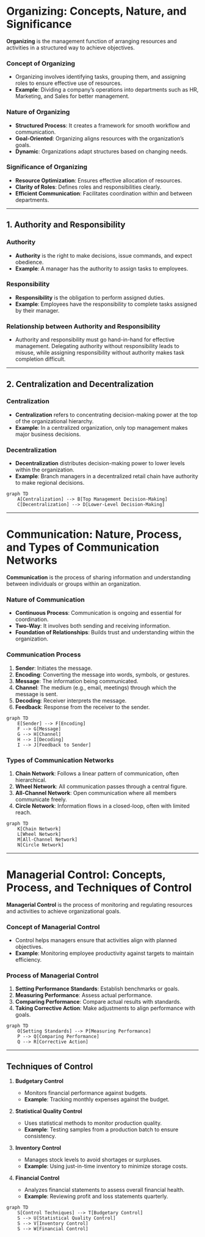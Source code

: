 # Organizing: Concepts, Nature, and Significance

**Organizing** is the management function of arranging resources and activities in a structured way to achieve objectives.

### Concept of Organizing
- Organizing involves identifying tasks, grouping them, and assigning roles to ensure effective use of resources.
- **Example**: Dividing a company’s operations into departments such as HR, Marketing, and Sales for better management.

### Nature of Organizing
- **Structured Process**: It creates a framework for smooth workflow and communication.
- **Goal-Oriented**: Organizing aligns resources with the organization’s goals.
- **Dynamic**: Organizations adapt structures based on changing needs.

### Significance of Organizing
- **Resource Optimization**: Ensures effective allocation of resources.
- **Clarity of Roles**: Defines roles and responsibilities clearly.
- **Efficient Communication**: Facilitates coordination within and between departments.

---

## 1. Authority and Responsibility

### Authority
- **Authority** is the right to make decisions, issue commands, and expect obedience.
- **Example**: A manager has the authority to assign tasks to employees.

### Responsibility
- **Responsibility** is the obligation to perform assigned duties.
- **Example**: Employees have the responsibility to complete tasks assigned by their manager.

### Relationship between Authority and Responsibility
- Authority and responsibility must go hand-in-hand for effective management. Delegating authority without responsibility leads to misuse, while assigning responsibility without authority makes task completion difficult.

---

## 2. Centralization and Decentralization

### Centralization
- **Centralization** refers to concentrating decision-making power at the top of the organizational hierarchy.
- **Example**: In a centralized organization, only top management makes major business decisions.

### Decentralization
- **Decentralization** distributes decision-making power to lower levels within the organization.
- **Example**: Branch managers in a decentralized retail chain have authority to make regional decisions.

```mermaid
graph TD
    A[Centralization] --> B[Top Management Decision-Making]
    C[Decentralization] --> D[Lower-Level Decision-Making]
```

---

# Communication: Nature, Process, and Types of Communication Networks

**Communication** is the process of sharing information and understanding between individuals or groups within an organization.

### Nature of Communication
- **Continuous Process**: Communication is ongoing and essential for coordination.
- **Two-Way**: It involves both sending and receiving information.
- **Foundation of Relationships**: Builds trust and understanding within the organization.

### Communication Process
1. **Sender**: Initiates the message.
2. **Encoding**: Converting the message into words, symbols, or gestures.
3. **Message**: The information being communicated.
4. **Channel**: The medium (e.g., email, meetings) through which the message is sent.
5. **Decoding**: Receiver interprets the message.
6. **Feedback**: Response from the receiver to the sender.

```mermaid
graph TD
    E[Sender] --> F[Encoding]
    F --> G[Message]
    G --> H[Channel]
    H --> I[Decoding]
    I --> J[Feedback to Sender]
```

### Types of Communication Networks
1. **Chain Network**: Follows a linear pattern of communication, often hierarchical.
2. **Wheel Network**: All communication passes through a central figure.
3. **All-Channel Network**: Open communication where all members communicate freely.
4. **Circle Network**: Information flows in a closed-loop, often with limited reach.

```mermaid
graph TD
    K[Chain Network]
    L[Wheel Network]
    M[All-Channel Network]
    N[Circle Network]
```

---

# Managerial Control: Concepts, Process, and Techniques of Control

**Managerial Control** is the process of monitoring and regulating resources and activities to achieve organizational goals.

### Concept of Managerial Control
- Control helps managers ensure that activities align with planned objectives.
- **Example**: Monitoring employee productivity against targets to maintain efficiency.

### Process of Managerial Control
1. **Setting Performance Standards**: Establish benchmarks or goals.
2. **Measuring Performance**: Assess actual performance.
3. **Comparing Performance**: Compare actual results with standards.
4. **Taking Corrective Action**: Make adjustments to align performance with goals.

```mermaid
graph TD
    O[Setting Standards] --> P[Measuring Performance]
    P --> Q[Comparing Performance]
    Q --> R[Corrective Action]
```

---

## Techniques of Control

1. **Budgetary Control**
   - Monitors financial performance against budgets.
   - **Example**: Tracking monthly expenses against the budget.

2. **Statistical Quality Control**
   - Uses statistical methods to monitor production quality.
   - **Example**: Testing samples from a production batch to ensure consistency.

3. **Inventory Control**
   - Manages stock levels to avoid shortages or surpluses.
   - **Example**: Using just-in-time inventory to minimize storage costs.

4. **Financial Control**
   - Analyzes financial statements to assess overall financial health.
   - **Example**: Reviewing profit and loss statements quarterly.

```mermaid
graph TD
    S[Control Techniques] --> T[Budgetary Control]
    S --> U[Statistical Quality Control]
    S --> V[Inventory Control]
    S --> W[Financial Control]
```
